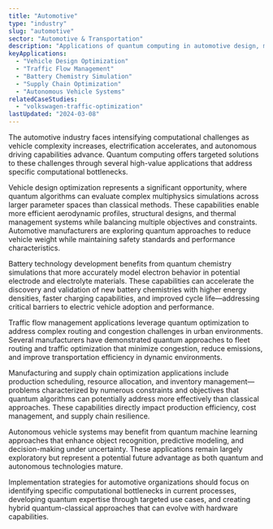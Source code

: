 ```yaml
---
title: "Automotive"
type: "industry"
slug: "automotive"
sector: "Automotive & Transportation"
description: "Applications of quantum computing in automotive design, manufacturing, and intelligent transportation systems."
keyApplications:
  - "Vehicle Design Optimization"
  - "Traffic Flow Management"
  - "Battery Chemistry Simulation"
  - "Supply Chain Optimization"
  - "Autonomous Vehicle Systems"
relatedCaseStudies:
  - "volkswagen-traffic-optimization"
lastUpdated: "2024-03-08"
---
```


The automotive industry faces intensifying computational challenges as vehicle complexity increases, electrification accelerates, and autonomous driving capabilities advance. Quantum computing offers targeted solutions to these challenges through several high-value applications that address specific computational bottlenecks.

Vehicle design optimization represents a significant opportunity, where quantum algorithms can evaluate complex multiphysics simulations across larger parameter spaces than classical methods. These capabilities enable more efficient aerodynamic profiles, structural designs, and thermal management systems while balancing multiple objectives and constraints. Automotive manufacturers are exploring quantum approaches to reduce vehicle weight while maintaining safety standards and performance characteristics.

Battery technology development benefits from quantum chemistry simulations that more accurately model electron behavior in potential electrode and electrolyte materials. These capabilities can accelerate the discovery and validation of new battery chemistries with higher energy densities, faster charging capabilities, and improved cycle life—addressing critical barriers to electric vehicle adoption and performance.

Traffic flow management applications leverage quantum optimization to address complex routing and congestion challenges in urban environments. Several manufacturers have demonstrated quantum approaches to fleet routing and traffic optimization that minimize congestion, reduce emissions, and improve transportation efficiency in dynamic environments.

Manufacturing and supply chain optimization applications include production scheduling, resource allocation, and inventory management—problems characterized by numerous constraints and objectives that quantum algorithms can potentially address more effectively than classical approaches. These capabilities directly impact production efficiency, cost management, and supply chain resilience.

Autonomous vehicle systems may benefit from quantum machine learning approaches that enhance object recognition, predictive modeling, and decision-making under uncertainty. These applications remain largely exploratory but represent a potential future advantage as both quantum and autonomous technologies mature.

Implementation strategies for automotive organizations should focus on identifying specific computational bottlenecks in current processes, developing quantum expertise through targeted use cases, and creating hybrid quantum-classical approaches that can evolve with hardware capabilities.